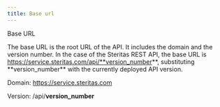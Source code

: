 ```yaml
---
title: Base url
---
```


Base URL

The base URL is the root URL of the API. It includes the domain and the version number. In the case of the Steritas REST API, the base URL is https://service.steritas.com/api/**version_number**, substituting **version_number\*\* with the currently deployed API version.

Domain: https://service.steritas.com

Version: /api/**version_number**
